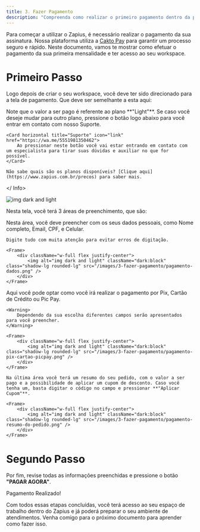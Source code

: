 ```yaml
---
title: 3. Fazer Pagamento
description: "Compreenda como realizar o primeiro pagamento dentro da plataforma."
---
```


Para começar a utilizar o Zapius, é necessário realizar o pagamento da sua assinatura. Nossa plataforma utiliza a [Cakto Pay](https://cakto.com.br/?source=googleads&gad_source=1&gclid=CjwKCAiA8Lu9BhA8EiwAag16b5jFnyUDonzqW-1gsaFRpBNm0Upj0g1hRZAfYIZ5x-EHWeX-N5NouBoCGYgQAvD_BwE) para garantir um processo seguro e rápido. Neste documento, vamos te mostrar como efetuar o pagamento da sua primeira mensalidade e ter acesso ao seu workspace.

# Primeiro Passo

Logo depois de criar o seu workspace, você deve ter sido direcionado para a tela de pagamento. Que deve ser semelhante a esta aqui:

<Info>
    Note que o valor a ser pago é referente ao plano **"Light"**. Se caso você deseje mudar para outro plano, pressione o botão logo abaixo para você entrar em contato com nosso Suporte.

    <Card horizontal title="Suporte" icon="link" href="https://wa.me/5551981350462">
        Ao pressionar neste botão você vai estar entrando em contato com um especialista para tirar suas dúvidas e auxiliar no que for possível.
    </Card>

    Não sabe quais são os planos disponíveis? [Clique aqui](https://www.zapius.com.br/precos) para saber mais.

</ Info>

<Frame>
  <div className="w-full flex justify-center">
    <img
      alt="img dark and light"
      className="dark:block"
      class="shadow-lg rounded-lg"
      src="/images/3-fazer-pagamento/pagina-de-pagamento.png"
    />
  </div>
</Frame>

Nesta tela, você terá 3 áreas de preenchimento, que são:

<Steps>
  <Step title="Seus Dados">
    Nesta área, você deve preencher com os seus dados pessoais, como Nome completo, Email, CPF, e Celular. 
    
    Digite tudo com muita atenção para evitar erros de digitação.

    <Frame>
        <div className="w-full flex justify-center">
            <img alt="img dark and light" className="dark:block" class="shadow-lg rounded-lg" src="/images/3-fazer-pagamento/pagamento-dados.png" />
        </div>
    </Frame>

  </Step>
  <Step title="Pagamento">
    Aqui você pode optar como você irá realizar o pagamento por Pix, Cartão de Crédito ou Pic Pay.

    <Warning>
        Dependendo da sua escolha diferentes campos serão apresentados para você preencher.
    </Warning>

    <Frame>
        <div className="w-full flex justify-center">
            <img alt="img dark and light" className="dark:block" class="shadow-lg rounded-lg" src="/images/3-fazer-pagamento/pagamento-pix-cartao-picpay.png" />
        </div>
    </Frame>

  </Step>
  <Step title="Resumo do Pedido">
    
    Na última área você terá um resumo do seu pedido, com o valor a ser pago e a possibilidade de aplicar um cupom de desconto. Caso você tenha um, basta digitar o código no campo e pressionar **"Aplicar Cupom"**.

    <Frame>
        <div className="w-full flex justify-center">
            <img alt="img dark and light" className="dark:block" class="shadow-lg rounded-lg" src="/images/3-fazer-pagamento/pagamento-resumo-do-pedido.png" />
        </div>
    </Frame>

  </Step>
</Steps>

# Segundo Passo

Por fim, revise todas as informações preenchidas e pressione o botão **"PAGAR AGORA"**.

Pagamento Realizado!

Com todos essas etapas concluídas, você terá acesso ao seu espaço de trabalho dentro do Zapius e já poderá preparar o seu ambiente de atendimentos. Venha comigo para o próximo documento para aprender como fazer isso.
